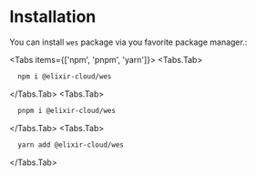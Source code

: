 # Installation

You can install `wes` package via you favorite package manager.:

 
<Tabs items={['npm', 'pnpm', 'yarn']}>
  <Tabs.Tab>
  
  ````bash copy
    npm i @elixir-cloud/wes
  ````
  </Tabs.Tab>
  <Tabs.Tab>
  
  ````bash copy
    pnpm i @elixir-cloud/wes
  ````
  </Tabs.Tab>
  <Tabs.Tab>
  
  ````bash copy
    yarn add @elixir-cloud/wes
  ````
  </Tabs.Tab>
</Tabs>
